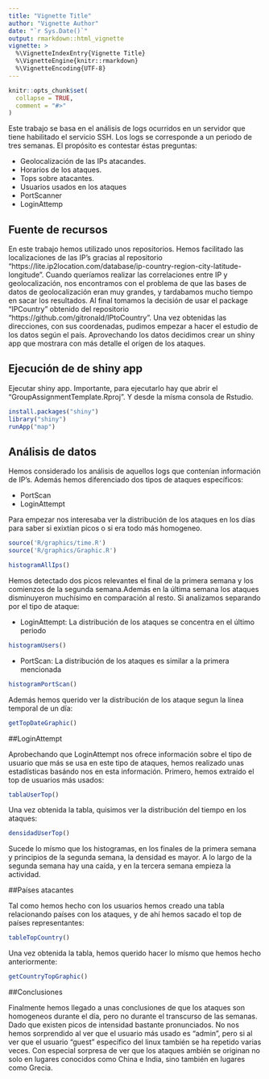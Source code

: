 ```yaml
---
title: "Vignette Title"
author: "Vignette Author"
date: "`r Sys.Date()`"
output: rmarkdown::html_vignette
vignette: >
  %\VignetteIndexEntry{Vignette Title}
  %\VignetteEngine{knitr::rmarkdown}
  %\VignetteEncoding{UTF-8}
---
```


```r
knitr::opts_chunk$set(
  collapse = TRUE,
  comment = "#>"
)
```

Este trabajo se basa en el análisis de logs ocurridos en un servidor que tiene habilitado el servicio SSH. Los logs se corresponde a un periodo de tres semanas. El propósito es contestar éstas preguntas: 

  - Geolocalización de las IPs atacandes.
  - Horarios de los ataques.
  - Tops sobre atacantes.
  - Usuarios usados en los ataques
  - PortScanner
  - LoginAttemp

## Fuente de recursos

En este trabajo hemos utilizado unos repositorios. Hemos facilitado las localizaciones de las IP's gracias al repositorio "https://lite.ip2location.com/database/ip-country-region-city-latitude-longitude". Cuando queríamos realizar las correlaciones entre IP y geolocalización, nos encontramos con el problema de que las bases de datos de geolocalización eran muy grandes, y tardabamos mucho tiempo en sacar los resultados. Al final tomamos la decisión de usar el package "IPCountry" obtenido del repositorio "https://github.com/gitronald/IPtoCountry".
Una vez obtenidas las direcciones, con sus coordenadas, pudimos empezar a hacer el estudio de los datos según el país. Aprovechando los datos decidimos crear un shiny app que mostrara con más detalle el orígen de los ataques.


## Ejecución de de shiny app

Ejecutar shiny app. Importante, para ejecutarlo hay que abrir el "GroupAssignmentTemplate.Rproj". Y desde la mísma consola de Rstudio.

```r
install.packages("shiny")
library("shiny")
runApp("map")
```


## Análisis de datos

Hemos considerado los análisis de aquellos logs que contenían información de IP's. Además hemos diferenciado dos tipos de ataques específicos: 
 
 - PortScan
 - LoginAttempt

Para empezar nos interesaba ver la distribución de los ataques en los días para saber si exixtían picos o si era todo más homogeneo.

```r
source('R/graphics/time.R')
source('R/graphics/Graphic.R')

```


```r
histogramAllIps()

```

Hemos detectado dos picos relevantes el final de la primera semana y los comienzos de la segunda semana.Además en la última semana los ataques disminuyeron muchísimo en comparación al resto. Si analizamos separando por el tipo de ataque: 

 - LoginAttempt: La distribución de los ataques se concentra en el último periodo 
 
```r
histogramUsers()

```

 - PortScan: La distribución de los ataques es similar a la primera mencionada
 
```r
histogramPortScan()

```

Además hemos querido ver la distribución de los ataque segun la línea temporal de un día:

```r
getTopDateGraphic()

```

##LoginAttempt

Aprobechando que LoginAttempt nos ofrece información sobre el tipo de usuario que más se usa en este tipo de ataques, hemos realizado unas estadísticas basándo nos en esta información. Primero, hemos extraído el top de usuarios más usados:

```r
tablaUserTop()

```

Una vez obtenida la tabla, quisimos ver la distribución del tiempo en los ataques:

```r
densidadUserTop()

```

Sucede lo mísmo que los histogramas, en los finales de la primera semana y principios de la segunda semana, la densidad es mayor. A lo largo de la segunda semana hay una caída, y en la tercera semana empieza la actividad.

##Países atacantes

Tal como hemos hecho con los usuarios hemos creado una tabla relacionando países con los ataques, y de ahí hemos sacado el top de países representantes: 

```r
tableTopCountry()

```

Una vez obtenida la tabla, hemos querido hacer lo mísmo que hemos hecho anteriormente:

```r
getCountryTopGraphic()

```

##Conclusiones

Finalmente hemos llegado a unas conclusiones de que los ataques son homogeneos durante el día, pero no durante el transcurso de las semanas. Dado que existen picos de intensidad bastante pronunciados. No nos hemos sorprendido al ver que el usuario más usado es "admin", pero si al ver que el usuario "guest" específico del linux también se ha repetido varias veces. Con especial sorpresa de ver que los ataques ambién se originan no solo en lugares conocidos como China e India, sino también en lugares como Grecia.
